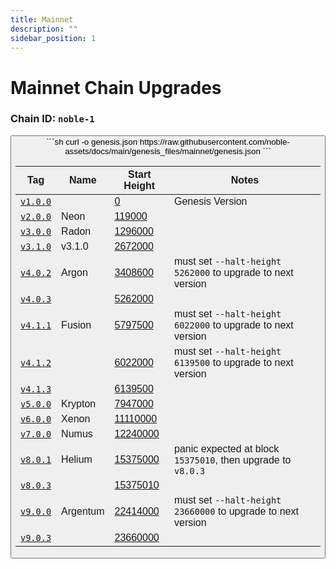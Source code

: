 ```yaml
---
title: Mainnet
description: ""
sidebar_position: 1
---
```


# Mainnet Chain Upgrades

### Chain ID: `noble-1`

<Button label="Genesis File" link="https://raw.githubusercontent.com/noble-assets/docs/main/genesis_files/mainnet/genesis.json" />

<div style={{ marginTop: '20px', marginBottom: '50px' }}>  
    ```sh
    curl -o genesis.json https://raw.githubusercontent.com/noble-assets/docs/main/genesis_files/mainnet/genesis.json
    ```
</div>

| Tag                                                                   | Name       | Start Height                                            | Notes 
|-----------------------------------------------------------------------|------------|---------------------------------------------------------|--------------------------------------------------------------|
| [`v1.0.0`](https://github.com/noble-assets/noble/releases/tag/v1.0.0) |            | [0](https://www.mintscan.io/noble/blocks/1)             | Genesis Version
| [`v2.0.0`](https://github.com/noble-assets/noble/releases/tag/v2.0.0) | Neon       | [119000](https://www.mintscan.io/noble/blocks/119000)   |
| [`v3.0.0`](https://github.com/noble-assets/noble/releases/tag/v3.0.0) | Radon      | [1296000](https://www.mintscan.io/noble/blocks/1296000) |
| [`v3.1.0`](https://github.com/noble-assets/noble/releases/tag/v3.1.0) | v3.1.0     | [2672000](https://www.mintscan.io/noble/block/2672000)  |
| [`v4.0.2`](https://github.com/noble-assets/noble/releases/tag/v4.0.2) | Argon      | [3408600](https://www.mintscan.io/noble/block/3377500)  | must set `--halt-height 5262000` to upgrade to next version
| [`v4.0.3`](https://github.com/noble-assets/noble/releases/tag/v4.0.3) |            | [5262000](https://www.mintscan.io/noble/block/5262000)  | 
| [`v4.1.1`](https://github.com/noble-assets/noble/releases/tag/v4.1.1) | Fusion     | [5797500](https://www.mintscan.io/noble/block/5797500)  | must set `--halt-height 6022000` to upgrade to next version
| [`v4.1.2`](https://github.com/noble-assets/noble/releases/tag/v4.1.2) |            | [6022000](https://www.mintscan.io/noble/block/5797500)  | must set `--halt-height 6139500` to upgrade to next version
| [`v4.1.3`](https://github.com/noble-assets/noble/releases/tag/v4.1.3) |            | [6139500](https://www.mintscan.io/noble/block/5797500)  | 
| [`v5.0.0`](https://github.com/noble-assets/noble/releases/tag/v5.0.0) | Krypton    | [7947000](https://www.mintscan.io/noble/block/7947000)  | 
| [`v6.0.0`](https://github.com/noble-assets/noble/releases/tag/v6.0.0) | Xenon      | [11110000](https://www.mintscan.io/noble/block/11110000)| 
| [`v7.0.0`](https://github.com/noble-assets/noble/releases/tag/v7.0.0) | Numus      | [12240000](https://www.mintscan.io/noble/block/12240000)| 
| [`v8.0.1`](https://github.com/noble-assets/noble/releases/tag/v8.0.1) | Helium     | [15375000](https://www.mintscan.io/noble/block/15375000)| panic expected at block `15375010`, then upgrade to `v8.0.3`
| [`v8.0.3`](https://github.com/noble-assets/noble/releases/tag/v8.0.3) |            | [15375010](https://www.mintscan.io/noble/block/15375010)| 
| [`v9.0.0`](https://github.com/noble-assets/noble/releases/tag/v9.0.0) | Argentum   | [22414000](https://www.mintscan.io/noble/block/22414000)| must set `--halt-height 23660000` to upgrade to next version
| [`v9.0.3`](https://github.com/noble-assets/noble/releases/tag/v9.0.3) |            | [23660000](https://www.mintscan.io/noble/block/23660000)| 
